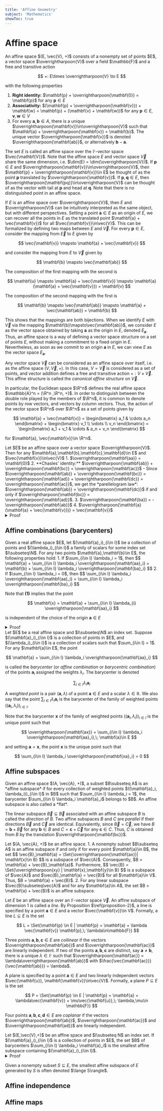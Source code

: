 ```yaml
---
title: 'Affine Geometry'
subject: 'Mathematics'
showToc: true
---
```


# Affine space

<MathBox title='Affine space' boxType='definition' tag="definition-1">
An affine space $(E, \vec{V}, +)$ consists of a nonempty set of points $E$, a vector space $\overrightharpoon{V}$ over a field $\mathbb{F}$ and a free and transitive action

$$
  +: E\times \overrightharpoon{V} \to E
$$

with the following properties
1. **Right identity:** $\mathbf{p} + \overrightharpoon{\mathbf{0}} = \mathbf{p}$ for any $\mathbf{p}\in E$
2. **Associativity:** $(\mathbf{p} + \overrightharpoon{\mathbf{v}}) + \mathbf{w} = \mathbf{p} + (\mathbf{v} + \mathbf{w})$ for any $\mathbf{p}\in E$, $\mathbf{v}, \mathbf{w}\in V$
3. For every $\mathbf{a}, \mathbf{b}\in A$, there is a unique $\overrightharpoon{\mathbf{v}}\in\overrightharpoon{V}$ such that $\mathbf{a} + \overrightharpoon{\mathbf{v}} = \mathbf{b}$. The unique vector $\overrightharpoon{\mathbf{v}}$ is denoted $\overrightharpoon{\mathbf{ab}}$, or alternatively $\mathbf{b} - \mathbf{a}$.

The set $E$ is called an affine space over the $\mathbb{F}$-vector space $\vec{\mathbf{V}}$. Note that the affine space $E$ and vector space $\vec{V}$ share the same dimension, i.e. $\dim(E) = \dim(\overrightharpoon{V})$. If $\mathbf{p}\in E$ and $\overrightharpoon{\mathbf{v}}\in\overrightharpoon{V}$, then $\mathbf{p} + \overrightharpoon{\mathbf{v}}\in E$ be thought of as the point $\mathbf{p}$ translated by $\overrightharpoon{\mathbf{v}}$. If $\mathbf{p},\mathbf{q}\in E$, then $\overrightharpoon{\mathbf{pq}}\in\overrightharpoon{V}$ can be thought of as the vector with tail at $\mathbf{p}$ and head at $\mathbf{q}$. Note that there is no distinguished point in an affine space.
</MathBox>

If $E$ is an affine space over $\overrightharpoon{V}$, then $E$ and $\overrightharpoon{V}$ can be intuitively interpreted as the same object, but with different perspectives. Setting a point $\mathbf{a}\in E$ as an origin of $E$, we can recover all the points in $E$ as the translated point $\mathbf{a} + \vec{\mathbf{v}}$ for all $\vec{\mathbf{v}}\in\vec{V}$. This can be formalized by defining two maps between $E$ and $\vec{V}$. For every $\mathbf{p}\in E$, consider the mapping from $\vec{E}$ to $E$ given by

$$
  \vec{\mathbf{v}} \mapsto \mathbf{a} + \vec{\mathbf{v}}
$$

and consider the mapping from $E$ to $\vec{V}$ given by

$$
  \mathbf{b} \mapsto \vec{\mathbf{ab}}
$$

The composition of the first mapping with the second is

$$
  \mathbf{u} \mapsto \mathbf{a} + \vec{\mathbf{v}} \mapsto \mathbf{a}(\mathbf{a} + \vec{\mathbf{v}}) = \mathbf{v}
$$

The composition of the second mapping with the first is

$$
  \mathbf{b} \mapsto \vec{\mathbf{ab}} \mapsto \mathbf{a} + \vec{\mathbf{ab}} = \mathbf{b}
$$

This shows that the mappings are both bijections. When we identify $E$ with $\vec{V}$ via the mapping $\mathbf{b}\mapsto\vec{\mathbf{ab}}$, we consider $E$ as the vector space obtained by taking $\mathbf{a}$ as the origin in $E$, denoted $E_\mathbf{a}$. Thus, an affine space is a way of defining a vector space structure on a set of points $E$, without making a commitment to a fixed origin in $E$. Nevertheless, as soon as we commit to an origin $\mathbf{a}$ in $E$, we can view $E$ as the vector space $E_\mathbf{a}$.

Any vector space $\vec{V}$ can be considered as an affine space over itself, i.e. as the affine space $(V, \vec{V}, +)$. In this case, $V = \vec{V}$ is considered as a set of points, and vector addition defines a free and transitive action $+: V\times\vec{V}$. This affine structure is called the *canonical affine structure* on $\vec{V}$.

In particular, the Euclidean space $\R^n$ defines the real affine space $\mathbb{A}^n = (\R^n ,\R^n, +)$. In order to distinguish between the double role played by the members of $\R^n$, it is common to denote points by row vectors, and vectors by column vectors. Thus, the action of the vector space $\R^n$ over $\R^n$ as a set of points given by 

$$
  \mathbf{a} + \vec{\mathbf{v}} = \begin{bmatrix} a_1 & \cdots a_n \end{bmatrix} + \begin{bmatrix} v_1 \\ \vdots \\ v_n \end{bmatrix} = \begin{bmatrix} a_1 + v_1 & \cdots & a_n + v_n \end{bmatrix}
$$

for $\mathbf{a}, \vec{\mathbf{v}}\in \R^n$.

<MathBox title='Properties of affine space action' boxType='proposition' tag='proposition-1'>
Let $E$ be an affine space over a vector space $\overrightharpoon{V}$. Then for any $\mathbf{a},\mathbf{b},\mathbf{c},\mathbf{d}\in E$ and $\vec{\mathbf{v}}\in\vec{V}$
1. $\overrightharpoon{\mathbf{aa}} = \mathbf{0}$
2. **Chasles' identity:** $\overrightharpoon{\mathbf{ab}} + \overrightharpoon{\mathbf{bc}} = \overrightharpoon{\mathbf{ac}}$
    - Since $\overrightharpoon{\mathbf{ab}} + \overrightharpoon{\mathbf{bc}} = \overrightharpoon{\mathbf{ad}} + \overrightharpoon{\mathbf{dc}} = \overrightharpoon{\mathbf{ac}}$, we get the *parellelogram law*: $\overrightharpoon{\mathbf{ab}} = \overrightharpoon{\mathbf{dc}}$ if and only if $\overrightharpoon{\mathbf{bc}} = \overrightharpoon{\mathbf{ad}}$. 
3. $\overrightharpoon{\mathbf{ba}} = -\overrightharpoon{\mathbf{ab}}$
4. $\overrightharpoon{\mathbf{a}(\mathbf{a} + \vec{\mathbf{v}})} = \vec{\mathbf{v}}$

<details>
<summary>Proof</summary>

**(1):** This follows immediately from the right identity property.

**(2):** From associativity
$$
\begin{align*}
  \mathbf{a} + (\overrightharpoon{\mathbf{ab} + \overrightharpoon{\mathbf{bc}}}) =& (\mathbf{a} + \overrightharpoon{ab}) + \overrightharpoon{\mathbf{bc}} \\
  =& \mathbf{b} + \overrightharpoon{\mathbf{bc}}= \mathbf{c}
\end{align*}
$$

**(3):** This follows from **(1)** and **(2)** for $\mathbf{r} = \mathbf{p}$.

**(4):** Note that $\overrightharpoon{\mathbf{p}(\mathbf{p} + \vec{\mathbf{v}})}$ is the unique vector such that 

$$
  \mathbf{p} + \mathbf{v} = \mathbf{p} + \overrightharpoon{\mathbf{p}(\mathbf{p} + \vec{\mathbf{v}})}
$$

Thus, $\mathbf{q} = \mathbf{p} + \vec{\mathbf{v}}$ is equivalent to $\overrightharpoon{\mathbf{pq}} = \vec{\mathbf{v}}$
</details>
</MathBox>

## Affine combinations (barycenters)

<MathBox title='' boxType='lemma'>
Given a real affine space $E$, let $(\mathbf{a}_i)_{i\in I}$ be a collection of points and $(\lambda_i)_{i\in I}$ a family of scalars for some index set $I\subseteq\N$. For any two points $\mathbf{a},\mathbf{b}\in E$, the following properties hold:
1. If $\sum_{i\in I} \lambda_i = 1$, then
$$
  \mathbf{a} + \sum_{i\in I} \lambda_i \overrightharpoon{\mathbf{aa}_i} = \mathbf{b} + \sum_{i\in I} \lambda_i \overrightharpoon{\mathbf{ba}_i}
$$
2. If $\sum_{i\in I} \lambda_i = 0$, then
$$
  \sum_{i\in I} \lambda_i \overrightharpoon{\mathbf{aa}_i} = \sum_{i\in I} \lambda_i \overrightharpoon{\mathbf{ba}_i}
$$

Note that **(1)** implies that the point

$$
  \mathbf{x} = \mathbf{a} + \sum_{i\in I} \lambda_{i} \overrightharpoon{\mathbf{aa}_i}
$$

is independent of the choice of the origin $\mathbf{a}\in E$

<details>
<summary>Proof</summary>

**(1):** By Chasles' identity (Proposition $\ref{proposition-1}.2$), we have

$$
\begin{align*}
  \mathbf{a} + \sum_{i\in I} \lambda_i \overrightharpoon{\mathbf{aa}_i} =& \mathbf{a} + \sum_{i\in I} \lambda_i (\vec{\mathbf{ab}} + \overrightharpoon{ba}_i) \\
  =& \mathbf{a} + \left(\sum_{i\in I} \lambda_i \right)\overrightharpoon{\mathbf{ab}} + \sum_{i\in I} \lambda_i \overrightharpoon{\mathbf{ba}_i} \\
  =& \underbrace{\mathbf{a} + \overrightharpoon{\mathbf{ab}}}_{=\mathbf{b}} + \sum_{i\in I} \lambda_i \overrightharpoon{\mathbf{ab}_i} \\
  =& \mathbf{b} + \sum_{i\in I} \lambda_i \overrightharpoon{\mathbf{ba}_i}
\end{align*}
$$

**(2):**
$$
\begin{align*}
  \sum_{i\in I} \lambda_i \overrightharpoon{\mathbf{aa}_i} =& \sum_{i\in I} \lambda_i (\overrightharpoon{\mathbf{ab}} + \overrightharpoon{\mathbf{ba}_i}) \\
  =& \left(\sum_{i\in I} \lambda_i \right)\mathbf{ab} + \sum_{i\in I} \lambda_i \overrightharpoon{\mathbf{ba}_i} \\
  =& \sum_{i\in I} \lambda_i \overrightharpoon{\mathbf{ba}_i}
\end{align*}
$$
</details>
</MathBox>

<MathBox title='Barycenter (affine combination)' boxType='definition'>
Let $E$ be a real affine space and $I\subseteq\N$ an index set. Suppose $(\mathbf{a}_i)_{i\in I}$ is a collection of points in $E$, and $(\lambda_i)_{i\in I}$ is a collection of scalars such that $\sum_{i\in I} = 1$. For any $\mathbf{a}\in E$, the point

$$
  \mathbf{a} + \sum_{i\in I} \lambda_i \overightharpoon{\mathbf{aa}_i}
$$

is called the *barycenter* (or *affine combination* or *barycentric combination*) of the points $\mathbf{a}_i$ assigned the weights $\lambda_i$. The barycenter is denoted

$$
  \sum_{i\in I} \lambda_i \mathbf{a}_i
$$

A *weighted point* is a pair $(\mathbf{a}, \lambda)$ of a point $\mathbf{a}\in E$ and a scalar $\lambda\in\mathbb{R}$. We also say that the point $\sum_{i\in I} \lambda_i \mathbf{a}_i$ is the barycenter of the family of weighted points $((\mathbf{a}_i, \lambda_i))_{i\in I}$.

Note that the barycenter $\mathbf{x}$ of the family of weighted points $((\mathbf{a}_i, \lambda_i))_{i\in I}$ is the unique point such that

$$
  \overrightharpoon{\mathbf{ax}} = \sum_{i\in I} \lambda_i \overrightharpoon{\mathbf{aa}_i},\; \mathbf{a}\in E
$$

and setting $\mathbf{a} = \mathbf{x}$, the point $\mathbf{x}$ is the unique point such that

$$
  \sum_{i\in I} \lambda_i \overrightharpoon{\mathbf{xa}_i} = 0
$$
</MathBox>

## Affine subspaces

<MathBox title='Affine subspace' boxType='definition'>
Given an affine space $(A, \vec{A}, +)$, a subset $B\subseteq A$ is an *affine subspace* if for every collection of weighted points $((\mathbf{a}_i, \lambda_i))_{i\in I}$ in $B$ such that $\sum_{i\in I} \lambda_i = 1$, the barycenter $\sum_{i\in I} \lambda_i \mathbf{a}_i$ belongs to $B$. An affine subspace is also called a *flat*. 

The linear subspace $\vec{B}\subseteq\vec{B}$ associated with an affine subspace $B$ is called the *direction* of $B$. Two affine subspaces $B$ and $C$ are *parallel* if their directions $\vec{B}$ and $\vec{C}$ are identical. Equivalently, since $\vec{B} = \vec{C}$, we have $B = \mathbf{b} + \vec{B}$ for any $\mathbf{b}\in B$ and $C = \mathbf{c} + \vec{C}$ for any $\mathbf{c}\in C$. Thus, $C$ is obtained from $B$ by the translation $\overrightharpoon{\mathbf{bc}}$.
</MathBox>

<MathBox title='' boxType='proposition' tag='proposition-2'>
Let $(A, \vec{A}, +)$ be an affine space.
1. A nonempty subset $B\subseteq A$ is an affine subspace if and only if for every point $\mathbf{a}\in B$, the set
$$
  \vec{B}_\mathbf{a} = \Set{\overrightharpoon{\mathbf{ax}}| \mathbf{x}\in B}
$$
is a subspace of $\vec{A}$. Consequently, $B = \mathbf{a} + \vec{B}_\mathbf{a}$. Furthermore,
$$
  \vec{B} = \Set{\overrightharpoon{xy} | \mathbf{x},\mathbf{y}\in B}
$$
is a subspace of $\vec{A}$ and $\vec{B}_\mathbf{a} = \vec{B}$ for all $\mathbf{a}\in V$. Thus, $B = \mathbf{a} + \vec{B}$.
2. For any linear subspace $\vec{B}\subseteq\vec{A}$ and for any $\mathbf{a}\in A$, the set $B = \mathbf{a} + \vec{B}$ is an affine subspace.
</MathBox>

Let $E$ be an affine space over an $\mathbb{F}$-vector space $\vec{V}$. An affine subspace of dimension $1$ is called a *line*. By Proposition $\ref{proposition-2}$, a line is specified by a point $\mathbf{a}\in E$ and a vector $\vec{\mathbf{v}}\in V$. Formally, a line $L \subseteq E$ is the set

$$
  L = \Set{\mathbf{p} \in E | \mathbf{p} = \mathbf{a} + \lambda \vec{\mathbf{v}} \mathbf{p},\; \lambda\in\mathbb{F}}
$$

Three points $\mathbf{a},\mathbf{b},\mathbf{c}\in E$ are *collinear* if the vectors $\overrightharpoon{\mathbf{ab}}$ and $\overrightharpoon{\mathbf{ac}}$ are linearly independent. If two of the points $\mathbf{a},\mathbf{b},\mathbf{c}$ are distinct, say $\mathbf{a}\neq\mathbf{b}$, there is a unique $\lambda\in\mathbb{F}$ such that $\overrightharpoon{\mathbf{ac}} = \lambda\overrightharpoon{\mathbf{ab}}$ with $\frac{\vec{\mathbf{ac}}}{\vec{\mathbf{ab}}} = \lambda$.

A plane is specified by a point $\mathbf{a}\in E$ and two linearly independent vectors $\vec{\mathbf{u}}, \mathbf{\mathbf{v}}\in\vec{V}$. Formally, a plane $P \subseteq E$ is the set

$$
  P = \Set{\mathbf{p} \in E | \mathbf{p} = \mathbf{a} + \lambda\vec{\mathbf{v}} + \mu\vec{\mathbf{u}},\; \lambda,\mu\in \mathbb{F}}
$$

Four points $\mathbf{a},\mathbf{b},\mathbf{c},\mathbf{d}\in E$ are *coplanar* if the vectors $\overrightharpoon{\mathbf{ab}}$, $\overrightharpoon{\mathbf{ac}}$ and $\overrightharpoon{\mathbf{ad}}$ are linearly independent.

<MathBox title='' boxType='proposition' tag='proposition-2'>
Let $(E,\vec{V},+)$ be an affine space and $I\subseteq N$ an index set. If $(\mathbf{a}_i)_{i\in I}$ is a collection of points in $E$, the set $B$ of barycenters $\sum_{i\in I} \lambda_i \mathbf{a}_i$ is the smallest affine subspace containing $(\mathbf{a}_i)_{i\in I}$.

<details>
<summary>Proof</summary>

If $(\mathbf{a}_i)_{i\in I}$ is empty, then $B = \emptyset$, because of the condition $\sum_{i\in I} \lambda_i = 1$. If $(\mathbf{a}_i)_{i\in I}$ is nonempty, then the smallest affine subspace containing $(\mathbf{a}_i)_{i\in I}$ must contain the set $B$ of barycenters $\sum_{i\in I} \lambda_i \mathbf{a}_i$, an thus, it is enough to show that $V$ is closed under affine combinations, which is immediately verified.
</details>
</MathBox>

Given a nonempty subset $S\subseteq E$, the smallest affine subspace of $E$ generated by $S$ is often denoted $\lange S\rangle$.

## Affine independence

## Affine maps